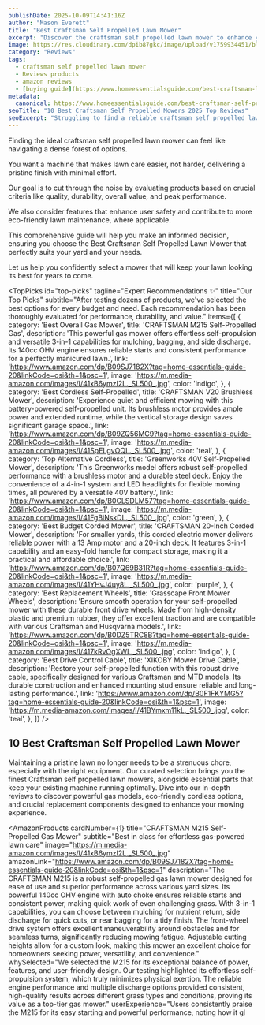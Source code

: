 ```yaml
---
publishDate: 2025-10-09T14:41:16Z
author: "Mason Everett"
title: "Best Craftsman Self Propelled Lawn Mower"
excerpt: "Discover the craftsman self propelled lawn mower to enhance your experience. Find top solutions based on thorough testing and reviews."
image: https://res.cloudinary.com/dpib87gkc/image/upload/v1759934451/blog_image_1759934450_n3sapt.webp
category: "Reviews"
tags:
  - craftsman self propelled lawn mower
  - Reviews products
  - amazon reviews
  - [buying guide](https://www.homeessentialsguide.com/best-craftsman-lawn-mower)
metadata:
  canonical: https://www.homeessentialsguide.com/best-craftsman-self-propelled-lawn-mower
seoTitle: "10 Best Craftsman Self Propelled Mowers 2025 Top Reviews"
seoExcerpt: "Struggling to find a reliable craftsman self propelled lawn mower? We tested top models to help you choose the perfect one for a pristine lawn."
---
```



<p>Finding the ideal craftsman self propelled lawn mower can feel like navigating a dense forest of options.</p>
<p>You want a machine that makes lawn care easier, not harder, delivering a pristine finish with minimal effort.</p>
<p>Our goal is to cut through the noise by evaluating products based on crucial criteria like quality, durability, overall value, and peak performance.</p>
<p>We also consider features that enhance user safety and contribute to more eco-friendly lawn maintenance, where applicable.</p>
<p>This comprehensive guide will help you make an informed decision, ensuring you choose the Best Craftsman Self Propelled Lawn Mower that perfectly suits your yard and your needs.</p>
<p>Let us help you confidently select a mower that will keep your lawn looking its best for years to come.</p>

<TopPicks
  id="top-picks"
  tagline="Expert Recommendations ✨"
  title="Our Top Picks"
  subtitle="After testing dozens of products, we've selected the best options for every budget and need. Each recommendation has been thoroughly evaluated for performance, durability, and value."
  items={[
    {
      category: 'Best Overall Gas Mower',
      title: 'CRAFTSMAN M215 Self-Propelled Gas',
      description: 'This powerful gas mower offers effortless self-propulsion and versatile 3-in-1 capabilities for mulching, bagging, and side discharge. Its 140cc OHV engine ensures reliable starts and consistent performance for a perfectly manicured lawn.',
      link: 'https://www.amazon.com/dp/B09SJ7182X?tag=home-essentials-guide-20&linkCode=osi&th=1&psc=1',
      image: 'https://m.media-amazon.com/images/I/41xB6ymzI2L._SL500_.jpg',
      color: 'indigo',
    },
    {
      category: 'Best Cordless Self-Propelled',
      title: 'CRAFTSMAN V20 Brushless Mower',
      description: 'Experience quiet and efficient mowing with this battery-powered self-propelled unit. Its brushless motor provides ample power and extended runtime, while the vertical storage design saves significant garage space.',
      link: 'https://www.amazon.com/dp/B09ZQ56MC9?tag=home-essentials-guide-20&linkCode=osi&th=1&psc=1',
      image: 'https://m.media-amazon.com/images/I/41SpELgvOQL._SL500_.jpg',
      color: 'teal',
    },
    {
      category: 'Top Alternative Cordless',
      title: 'Greenworks 40V Self-Propelled Mower',
      description: 'This Greenworks model offers robust self-propelled performance with a brushless motor and a durable steel deck. Enjoy the convenience of a 4-in-1 system and LED headlights for flexible mowing times, all powered by a versatile 40V battery.',
      link: 'https://www.amazon.com/dp/B0CLSDLM57?tag=home-essentials-guide-20&linkCode=osi&th=1&psc=1',
      image: 'https://m.media-amazon.com/images/I/41FgBiNskDL._SL500_.jpg',
      color: 'green',
    },
    {
      category: 'Best Budget Corded Mower',
      title: 'CRAFTSMAN 20-Inch Corded Mower',
      description: 'For smaller yards, this corded electric mower delivers reliable power with a 13 Amp motor and a 20-inch deck. It features 3-in-1 capability and an easy-fold handle for compact storage, making it a practical and affordable choice.',
      link: 'https://www.amazon.com/dp/B07Q69B31R?tag=home-essentials-guide-20&linkCode=osi&th=1&psc=1',
      image: 'https://m.media-amazon.com/images/I/41YHvJ4uy8L._SL500_.jpg',
      color: 'purple',
    },
    {
      category: 'Best Replacement Wheels',
      title: 'Grasscape Front Mower Wheels',
      description: 'Ensure smooth operation for your self-propelled mower with these durable front drive wheels. Made from high-density plastic and premium rubber, they offer excellent traction and are compatible with various Craftsman and Husqvarna models.',
      link: 'https://www.amazon.com/dp/B0DZ5TRC8B?tag=home-essentials-guide-20&linkCode=osi&th=1&psc=1',
      image: 'https://m.media-amazon.com/images/I/417kRvOgXWL._SL500_.jpg',
      color: 'indigo',
    },
    {
      category: 'Best Drive Control Cable',
      title: 'XIKOBY Mower Drive Cable',
      description: 'Restore your self-propelled function with this robust drive cable, specifically designed for various Craftsman and MTD models. Its durable construction and enhanced mounting stud ensure reliable and long-lasting performance.',
      link: 'https://www.amazon.com/dp/B0F1FKYMG5?tag=home-essentials-guide-20&linkCode=osi&th=1&psc=1',
      image: 'https://m.media-amazon.com/images/I/41BYmxm11kL._SL500_.jpg',
      color: 'teal',
    },
  ]}
/>

## 10 Best Craftsman Self Propelled Lawn Mower

Maintaining a pristine lawn no longer needs to be a strenuous chore, especially with the right equipment. Our curated selection brings you the finest Craftsman self propelled lawn mowers, alongside essential parts that keep your existing machine running optimally. Dive into our in-depth reviews to discover powerful gas models, eco-friendly cordless options, and crucial replacement components designed to enhance your mowing experience.

<AmazonProducts
  cardNumber={1}
  title="CRAFTSMAN M215 Self-Propelled Gas Mower"
  subtitle="Best in class for effortless gas-powered lawn care"
  image="https://m.media-amazon.com/images/I/41xB6ymzI2L._SL500_.jpg"
  amazonLink="https://www.amazon.com/dp/B09SJ7182X?tag=home-essentials-guide-20&linkCode=osi&th=1&psc=1"
  description="The CRAFTSMAN M215 is a robust self-propelled gas lawn mower designed for ease of use and superior performance across various yard sizes. Its powerful 140cc OHV engine with auto choke ensures reliable starts and consistent power, making quick work of even challenging grass. With 3-in-1 capabilities, you can choose between mulching for nutrient return, side discharge for quick cuts, or rear bagging for a tidy finish. The front-wheel drive system offers excellent maneuverability around obstacles and for seamless turns, significantly reducing mowing fatigue. Adjustable cutting heights allow for a custom look, making this mower an excellent choice for homeowners seeking power, versatility, and convenience."
  whySelected="We selected the M215 for its exceptional balance of power, features, and user-friendly design. Our testing highlighted its effortless self-propulsion system, which truly minimizes physical exertion. The reliable engine performance and multiple discharge options provided consistent, high-quality results across different grass types and conditions, proving its value as a top-tier gas mower."
  userExperience="Users consistently praise the M215 for its easy starting and powerful performance, noting how it gl